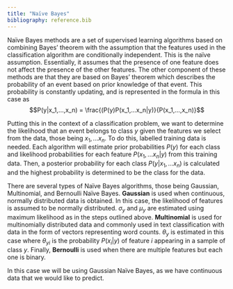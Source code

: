 ```yaml
---
title: "Naïve Bayes"
bibliography: reference.bib
---
```


Naïve Bayes methods are a set of supervised learning algorithms based on combining Bayes' theorem with the assumption that the features used in the classification algorithm are conditionally independent. This is the naïve assumption. Essentially, it assumes that the presence of one feature does not affect the presence of the other features. The other component of these methods are that they are based on Bayes' theorem which describes the probability of an event based on prior knowledge of that event. This probability is constantly updating, and is represented in the formula in this case as $$P(y|x_1,...,x_n) = \frac{(P(y)P(x_1,...x_n|y)}{P(x_1,...,x_n)}$$

Putting this in the context of a classification problem, we want to determine the likelihood that an event belongs to class $y$ given the features we select from the data, those being $x_1,...x_n$. To do this, labelled training data is needed. Each algorithm will estimate prior probabilities $P(y)$ for each class and likelihood probabilities for each feature $P(x_1,...x_n|y)$ from this training data. Then, a posterior probability for each class $P(y|x_1,...x_n)$ is calculated and the highest probability is determined to be the class for the data.

There are several types of Naïve Bayes algorithms, those being Gaussian, Multinomial, and Bernoulli Naïve Bayes. **Gaussian** is used when continuous, normally distributed data is obtained. In this case, the likelihood of features is assumed to be normally distributed. $\sigma_y$ and $\mu_y$ are estimated using maximum likelihood as in the steps outlined above. **Multinomial** is used for multinomially distributed data and commonly used in text classification with data in the form of vectors representing word counts. $\theta_y$ is estimated in this case where $\theta_{yi}$ is the probability $P(x_i|y)$ of feature $i$ appearing in a sample of class $y$. Finally, **Bernoulli** is used when there are multiple features but each one is binary.

In this case we will be using Gaussian Naïve Bayes, as we have continuous data that we would like to predict.
